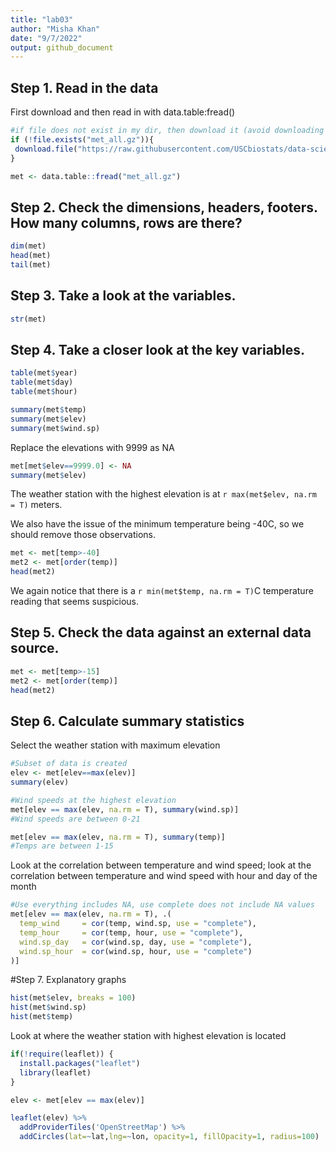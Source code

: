 ```yaml
---
title: "lab03"
author: "Misha Khan"
date: "9/7/2022"
output: github_document
---
```


## Step 1. Read in the data
First download and then read in with data.table:fread()

```r
#if file does not exist in my dir, then download it (avoid downloading mult times)
if (!file.exists("met_all.gz")){
 download.file("https://raw.githubusercontent.com/USCbiostats/data-science-data/master/02_met/met_all.gz", url = "met_all.gz",method="libcurl", timeout = 60) 
}

met <- data.table::fread("met_all.gz") 
```
## Step 2. Check the dimensions, headers, footers. How many columns, rows are there?
```r
dim(met)
head(met)
tail(met)
```
## Step 3. Take a look at the variables.
```r
str(met)
```
## Step 4. Take a closer look at the key variables.
```r
table(met$year)
table(met$day)
table(met$hour)
```
```r
summary(met$temp)
summary(met$elev)
summary(met$wind.sp)
```
Replace the elevations with 9999 as NA
```r
met[met$elev==9999.0] <- NA
summary(met$elev)
```

The weather station with the highest elevation is at `r max(met$elev, na.rm = T)` meters.

We also have the issue of the minimum temperature being -40C, so we should remove those observations.
```r
met <- met[temp>-40]
met2 <- met[order(temp)]
head(met2)
```
We again notice that there is a `r min(met$temp, na.rm = T)`C temperature reading that seems suspicious.

## Step 5. Check the data against an external data source.
```r
met <- met[temp>-15]
met2 <- met[order(temp)]
head(met2)
```
## Step 6. Calculate summary statistics

Select the weather station with maximum elevation
```r
#Subset of data is created
elev <- met[elev==max(elev)]
summary(elev)
```

```r
#Wind speeds at the highest elevation
met[elev == max(elev, na.rm = T), summary(wind.sp)]
#Wind speeds are between 0-21
```
```r
met[elev == max(elev, na.rm = T), summary(temp)]
#Temps are between 1-15
```

Look at the correlation between temperature and wind speed; look at the correlation between temperature and wind speed with hour and day of the month
```r
#Use everything includes NA, use complete does not include NA values
met[elev == max(elev, na.rm = T), .(
  temp_wind     = cor(temp, wind.sp, use = "complete"),
  temp_hour     = cor(temp, hour, use = "complete"),
  wind.sp_day   = cor(wind.sp, day, use = "complete"),
  wind.sp_hour  = cor(wind.sp, hour, use = "complete")   
)]
```
#Step 7. Explanatory graphs
```r
hist(met$elev, breaks = 100)
hist(met$wind.sp)
hist(met$temp)
```
Look at where the weather station with highest elevation is located
```r
if(!require(leaflet)) {
  install.packages("leaflet")
  library(leaflet)
}

elev <- met[elev == max(elev)]
```


```r
leaflet(elev) %>%
  addProviderTiles('OpenStreetMap') %>% 
  addCircles(lat=~lat,lng=~lon, opacity=1, fillOpacity=1, radius=100)
```




